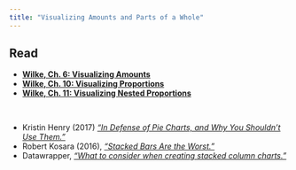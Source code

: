 ```yaml
---
title: "Visualizing Amounts and Parts of a Whole"
---
```


## Read

- [**Wilke, Ch. 6: Visualizing Amounts**](https://clauswilke.com/dataviz/visualizing-amounts.html)
- [**Wilke, Ch. 10: Visualizing Proportions**](https://clauswilke.com/dataviz/visualizing-proportions.html)
- [**Wilke, Ch. 11: Visualizing Nested Proportions**](https://clauswilke.com/dataviz/nested-proportions.html)

<br>

- Kristin Henry (2017) _["In Defense of Pie Charts, and Why You Shouldn’t Use Them."](https://medium.com/@KristinHenry/in-defense-of-pie-charts-and-why-you-shouldnt-use-them-df2e8ccb5f76)_
- Robert Kosara (2016), _["Stacked Bars Are the Worst."](https://eagereyes.org/techniques/stacked-bars-are-the-worst)_
- Datawrapper, _["What to consider when creating stacked column charts."](https://academy.datawrapper.de/article/133-what-to-consider-when-creating-stacked-column-charts)_
<!-- - Robert Kosara (2010), _["Understanding Pie Charts."](https://eagereyes.org/techniques/pie-charts)_ -->